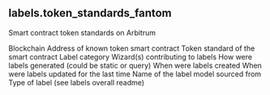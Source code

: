## labels.token_standards_fantom 
Smart contract token standards on Arbitrum

<ParamField path="blockchain">
Blockchain
</ParamField>
<ParamField path="address">
Address of known token smart contract
</ParamField>
<ParamField path="name">
Token standard of the smart contract
</ParamField>
<ParamField path="category">
Label category
</ParamField>
<ParamField path="contributor">
Wizard(s) contributing to labels
</ParamField>
<ParamField path="source">
How were labels generated (could be static or query)
</ParamField>
<ParamField path="created_at">
When were labels created
</ParamField>
<ParamField path="updated_at">
When were labels updated for the last time
</ParamField>
<ParamField path="model_name">
Name of the label model sourced from
</ParamField>
<ParamField path="label_type">
Type of label (see labels overall readme)
</ParamField>
